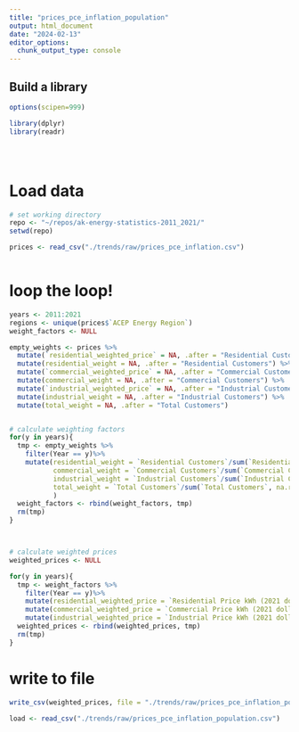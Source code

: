 ```yaml
---
title: "prices_pce_inflation_population"
output: html_document
date: "2024-02-13"
editor_options: 
  chunk_output_type: console
---
```


## Build a library
```R
options(scipen=999)

library(dplyr)
library(readr)





```


# Load data
```R
# set working directory
repo <- "~/repos/ak-energy-statistics-2011_2021/"
setwd(repo)

prices <- read_csv("./trends/raw/prices_pce_inflation.csv")



```


# loop the loop!
```R
years <- 2011:2021
regions <- unique(prices$`ACEP Energy Region`)
weight_factors <- NULL

empty_weights <- prices %>%
  mutate(`residential_weighted_price` = NA, .after = "Residential Customers") %>%
  mutate(residential_weight = NA, .after = "Residential Customers") %>%
  mutate(`commercial_weighted_price` = NA, .after = "Commercial Customers") %>%
  mutate(commercial_weight = NA, .after = "Commercial Customers") %>%
  mutate(`industrial_weighted_price` = NA, .after = "Industrial Customers") %>%
  mutate(industrial_weight = NA, .after = "Industrial Customers") %>%
  mutate(total_weight = NA, .after = "Total Customers")


# calculate weighting factors
for(y in years){
  tmp <- empty_weights %>%
    filter(Year == y)%>%
    mutate(residential_weight = `Residential Customers`/sum(`Residential Customers`, na.rm = T), 
           commercial_weight = `Commercial Customers`/sum(`Commercial Customers`, na.rm = T),
           industrial_weight = `Industrial Customers`/sum(`Industrial Customers`, na.rm = T),
           total_weight = `Total Customers`/sum(`Total Customers`, na.rm = T)
           )
  weight_factors <- rbind(weight_factors, tmp)
  rm(tmp)
}



# calculate weighted prices
weighted_prices <- NULL

for(y in years){
  tmp <- weight_factors %>%
    filter(Year == y)%>%
    mutate(residential_weighted_price = `Residential Price kWh (2021 dollars)`*residential_weight) %>%
    mutate(commercial_weighted_price = `Commercial Price kWh (2021 dollars)`*commercial_weight) %>%
    mutate(industrial_weighted_price = `Industrial Price kWh (2021 dollars)`*industrial_weight)
  weighted_prices <- rbind(weighted_prices, tmp)
  rm(tmp)
}


```



# write to file
```R
write_csv(weighted_prices, file = "./trends/raw/prices_pce_inflation_population.csv")

load <- read_csv("./trends/raw/prices_pce_inflation_population.csv")


```





